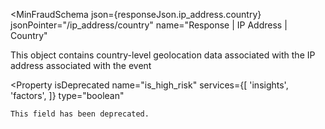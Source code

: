 
<MinFraudSchema
  json={responseJson.ip_address.country}
  jsonPointer="/ip_address/country"
  name="Response | IP Address | Country"
>
  This object contains country-level geolocation data associated with the IP
  address associated with the event

  <Property
    isDeprecated
    name="is_high_risk"
    services={[
      'insights',
      'factors',
    ]}
    type="boolean"
  >
    This field has been deprecated.
  </Property>
</MinFraudSchema>
